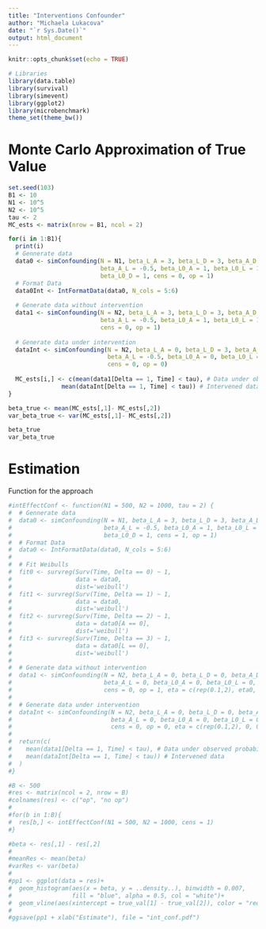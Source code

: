```yaml
---
title: "Interventions Confounder"
author: "Michaela Lukacova"
date: "`r Sys.Date()`"
output: html_document
---
```



```r
knitr::opts_chunk$set(echo = TRUE)
```


```r
# Libraries
library(data.table)
library(survival)
library(simevent)
library(ggplot2)
library(microbenchmark)
theme_set(theme_bw())
```


# Monte Carlo Approximation of True Value

```r
set.seed(103)
B1 <- 10
N1 <- 10^5
N2 <- 10^5
tau <- 2
MC_ests <- matrix(nrow = B1, ncol = 2)

for(i in 1:B1){
  print(i)
  # Gennerate data 
  data0 <- simConfounding(N = N1, beta_L_A = 3, beta_L_D = 3, beta_A_D = -0.5,
                          beta_A_L = -0.5, beta_L0_A = 1, beta_L0_L = 1,
                          beta_L0_D = 1, cens = 0, op = 1)
  # Format Data
  data0Int <- IntFormatData(data0, N_cols = 5:6)
  
  # Generate data without intervention
  data1 <- simConfounding(N = N2, beta_L_A = 3, beta_L_D = 3, beta_A_D = -0.5, 
                          beta_A_L = -0.5, beta_L0_A = 1, beta_L0_L = 1, beta_L0_D = 1, 
                          cens = 0, op = 1)
  
  # Generate data under intervention
  dataInt <- simConfounding(N = N2, beta_L_A = 0, beta_L_D = 3, beta_A_D = -0.5, 
                            beta_A_L = -0.5, beta_L0_A = 0, beta_L0_L = 1, beta_L0_D = 1, 
                            cens = 0, op = 0)
  
  MC_ests[i,] <- c(mean(data1[Delta == 1, Time] < tau), # Data under observed probability distribution
               mean(dataInt[Delta == 1, Time] < tau)) # Intervened data
}
```

```r
beta_true <- mean(MC_ests[,1]- MC_ests[,2])
var_beta_true <- var(MC_ests[,1]- MC_ests[,2])

beta_true
var_beta_true
```

# Estimation

Function for the approach

```r
#intEffectConf <- function(N1 = 500, N2 = 1000, tau = 2) {
#  # Gennerate data 
#  data0 <- simConfounding(N = N1, beta_L_A = 3, beta_L_D = 3, beta_A_D = -0.5,
#                          beta_A_L = -0.5, beta_L0_A = 1, beta_L0_L = 1,
#                          beta_L0_D = 1, cens = 1, op = 1)
#  # Format Data
#  data0 <- IntFormatData(data0, N_cols = 5:6)
#  
#  # Fit Weibulls
#  fit0 <- survreg(Surv(Time, Delta == 0) ~ 1, 
#                  data = data0, 
#                  dist='weibull')
#  fit1 <- survreg(Surv(Time, Delta == 1) ~ 1, 
#                  data = data0, 
#                  dist='weibull')
#  fit2 <- survreg(Surv(Time, Delta == 2) ~ 1, 
#                  data = data0[A == 0], 
#                  dist='weibull')
#  fit3 <- survreg(Surv(Time, Delta == 3) ~ 1, 
#                  data = data0[L == 0], 
#                  dist='weibull')
#  
#  # Generate data without intervention
#  data1 <- simConfounding(N = N2, beta_L_A = 0, beta_L_D = 0, beta_A_D = 0, 
#                          beta_A_L = 0, beta_L0_A = 0, beta_L0_L = 0, beta_L0_D = 0, 
#                          cens = 0, op = 1, eta = c(rep(0.1,2), eta0, 0.1), nu = c(rep(1.1,2), nu0, 1.1))
#  
#  # Generate data under intervention
#  dataInt <- simConfounding(N = N2, beta_L_A = 0, beta_L_D = 0, beta_A_D = 0, 
#                            beta_A_L = 0, beta_L0_A = 0, beta_L0_L = 0, beta_L0_D = 0, 
#                            cens = 0, op = 0, eta = c(rep(0.1,2), 0, 0.1), nu = c(rep(1.1,2), 0, 1.1))
#  
#  return(c(
#    mean(data1[Delta == 1, Time] < tau), # Data under observed probability distribution
#    mean(dataInt[Delta == 1, Time] < tau)) # Intervened data
#  )
#}
```

```r
#B <- 500
#res <- matrix(ncol = 2, nrow = B)
#colnames(res) <- c("op", "no op")
#
#for(b in 1:B){
#  res[b,] <- intEffectConf(N1 = 500, N2 = 1000, cens = 1)
#}
```

```r
#beta <- res[,1] - res[,2]
#
#meanRes <- mean(beta)
#varRes <- var(beta)
#
#pp1 <- ggplot(data = res)+
#  geom_histogram(aes(x = beta, y = ..density..), binwidth = 0.007,
#                 fill = "blue", alpha = 0.5, col = "white")+
#  geom_vline(aes(xintercept = true_val[1] - true_val[2]), color = "red", linetype = 2)
#
#ggsave(pp1 + xlab("Estimate"), file = "int_conf.pdf")
```


